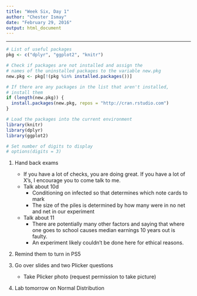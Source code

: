 ```yaml
---
title: "Week Six, Day 1"
author: "Chester Ismay"
date: "February 29, 2016"
output: html_document
---
```


***

```r
# List of useful packages
pkg <- c("dplyr", "ggplot2", "knitr")

# Check if packages are not installed and assign the
# names of the uninstalled packages to the variable new.pkg
new.pkg <- pkg[!(pkg %in% installed.packages())]

# If there are any packages in the list that aren't installed,
# install them
if (length(new.pkg)) {
  install.packages(new.pkg, repos = "http://cran.rstudio.com")
}

# Load the packages into the current environment
library(knitr)
library(dplyr)
library(ggplot2)

# Set number of digits to display
# options(digits = 3)
```

1. Hand back exams
    - If you have a lot of checks, you are doing great.  If you have a lot of X's, I encourage you to come talk to me.
    - Talk about 10d
        - Conditioning on infected so that determines which note cards to mark
        - The size of the piles is determined by how many were in no net and net in our experiment
    - Talk about 11
        - There are potentially many other factors and saying that where one goes to school causes median earnings 10 years out is faulty.
        - An experiment likely couldn't be done here for ethical reasons.

2.  Remind them to turn in PS5

3. Go over slides and two Plicker questions
    - Take Plicker photo (request permission to take picture)

4. Lab tomorrow on Normal Distribution

